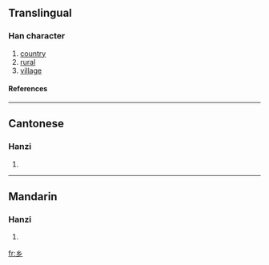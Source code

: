 {{see|鄉|鄕}}<!-- may be replaced by zh-forms -->

==Translingual==
===Han character===
{{Han char|rn=52|rad=幺|as=00|sn=3|four=|canj=女女竹 (VVH)}}
# [[country]]
# [[rural]]
# [[village]]
====References====
{{Han ref|kx=0084.051|hdz=10051.050|uh=4E61|ud=20065}}
----

==Cantonese==
===Hanzi===
{{yue-hanzi|jyut=|y=heung1}}
# {{defn|Cantonese}}
----
==Mandarin==
===Hanzi===
{{cmn-hanzi|tra=鄉|pin=[[xiāng]] ([[xiang1]])|wg=hsiang<sup>1</sup>}}
# {{defn|Mandarin}}




[[fr:乡]]